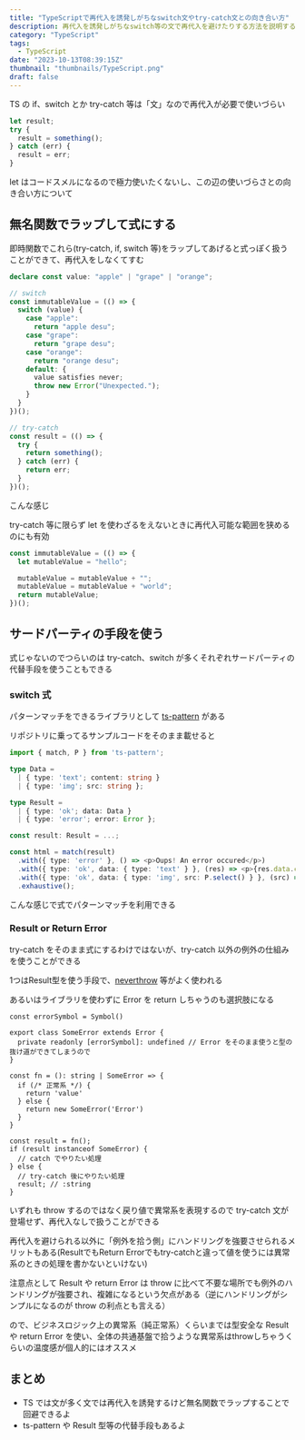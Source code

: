```yaml
---
title: "TypeScriptで再代入を誘発しがちなswitch文やtry-catch文との向き合い方"
description: 再代入を誘発しがちなswitch等の文で再代入を避けたりする方法を説明するよ
category: "TypeScript"
tags:
  - TypeScript
date: "2023-10-13T08:39:15Z"
thumbnail: "thumbnails/TypeScript.png"
draft: false
---
```


TS の if、switch とか try-catch 等は「文」なので再代入が必要で使いづらい

```ts
let result;
try {
  result = something();
} catch (err) {
  result = err;
}
```

let はコードスメルになるので極力使いたくないし、この辺の使いづらさとの向き合い方について

## 無名関数でラップして式にする

即時関数でこれら(try-catch, if, switch 等)をラップしてあげると式っぽく扱うことができて、再代入をしなくてすむ

```ts
declare const value: "apple" | "grape" | "orange";

// switch
const immutableValue = (() => {
  switch (value) {
    case "apple":
      return "apple desu";
    case "grape":
      return "grape desu";
    case "orange":
      return "orange desu";
    default: {
      value satisfies never;
      throw new Error("Unexpected.");
    }
  }
})();

// try-catch
const result = (() => {
  try {
    return something();
  } catch (err) {
    return err;
  }
})();
```

こんな感じ

try-catch 等に限らず let を使わざるをえないときに再代入可能な範囲を狭めるのにも有効

```ts
const immutableValue = (() => {
  let mutableValue = "hello";

  mutableValue = mutableValue + "";
  mutableValue = mutableValue + "world";
  return mutableValue;
})();
```

## サードパーティの手段を使う

式じゃないのでつらいのは try-catch、switch が多くそれぞれサードパーティの代替手段を使うこともできる

### switch 式

パターンマッチをできるライブラリとして [ts-pattern](https://github.com/gvergnaud/ts-pattern) がある

リポジトリに乗ってるサンプルコードをそのまま載せると

```ts
import { match, P } from 'ts-pattern';

type Data =
  | { type: 'text'; content: string }
  | { type: 'img'; src: string };

type Result =
  | { type: 'ok'; data: Data }
  | { type: 'error'; error: Error };

const result: Result = ...;

const html = match(result)
  .with({ type: 'error' }, () => <p>Oups! An error occured</p>)
  .with({ type: 'ok', data: { type: 'text' } }, (res) => <p>{res.data.content}</p>)
  .with({ type: 'ok', data: { type: 'img', src: P.select() } }, (src) => <img src={src} />)
  .exhaustive();
```

こんな感じで式でパターンマッチを利用できる

### Result or Return Error

try-catch をそのまま式にするわけではないが、try-catch 以外の例外の仕組みを使うことができる

1つはResult型を使う手段で、[neverthrow](https://github.com/supermacro/neverthrow) 等がよく使われる

あるいはライブラリを使わずに Error を return しちゃうのも選択肢になる

```ts:例外を返す側
const errorSymbol = Symbol()

export class SomeError extends Error {
  private readonly [errorSymbol]: undefined // Error をそのまま使うと型の抜け道ができてしまうので
}

const fn = (): string | SomeError => {
  if (/* 正常系 */) {
    return 'value'
  } else {
    return new SomeError('Error')
  }
}
```

```ts:例外を拾う側
const result = fn();
if (result instanceof SomeError) {
  // catch でやりたい処理
} else {
  // try-catch 後にやりたい処理
  result; // :string
}
```

いずれも throw するのではなく戻り値で異常系を表現するので try-catch 文が登場せず、再代入なしで扱うことができる

再代入を避けられる以外に「例外を拾う側」にハンドリングを強要させられるメリットもある(ResultでもReturn Errorでもtry-catchと違って値を使うには異常系のときの処理を書かないといけない)

注意点として Result や return Error は throw に比べて不要な場所でも例外のハンドリングが強要され、複雑になるという欠点がある（逆にハンドリングがシンプルになるのが throw の利点とも言える）

ので、ビジネスロジック上の異常系（純正常系）くらいまでは型安全な Result や return Error を使い、全体の共通基盤で拾うような異常系はthrowしちゃうくらいの温度感が個人的にはオススメ

## まとめ

- TS では文が多く文では再代入を誘発するけど無名関数でラップすることで回避できるよ
- ts-pattern や Result 型等の代替手段もあるよ
